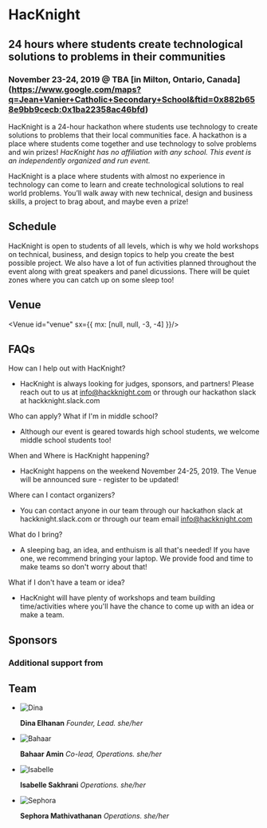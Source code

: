 
<Banner>

# HacKnight

## 24 hours where students create technological solutions to problems in their communities

### November 23-24, 2019 @ TBA [in Milton, Ontario, Canada] (https://www.google.com/maps?q=Jean+Vanier+Catholic+Secondary+School&ftid=0x882b658e9bb9cecb:0x1ba22358ac46bfd)
</Banner>

<Gallery>
<Photo showAlt alt="Students at a Workshop at the Hackathon Hack Penn" src="https://cdn.glitch.com/3d283e0f-19c4-4546-b0b2-223ec3a7dc23%2Fworkshop.jpg?v=1565769230073" />

HacKnight is a 24-hour hackathon where students use technology to create solutions to problems that their local communities face. A hackathon is a place where students come together and use technology to solve problems and win prizes! _*HacKnight has no affiliation with any school. This event is an independently organized and run event.*_

HacKnight is a place where students with almost no experience in technology can come to learn and create technological solutions to real world problems. You’ll walk away with new technical, design and business skills, a project to brag about, and maybe even a prize!
<Photo showAlt alt="Students hacking away at projects at the hackathon Hack Penn" src="https://cdn.glitch.com/3d283e0f-19c4-4546-b0b2-223ec3a7dc23%2Foverview_3.jpg?v=1565769238972" />
</Gallery>
<Container>

## Schedule
HacKnight is open to students of all levels, which is why we hold workshops on technical, business, and design topics to help you create the best possible project. We also have a lot of fun activities planned throughout the event along with great speakers and panel dicussions. There will be quiet zones where you can catch up on some sleep too!
<Schedule id="schedule" showAlt alt="HacKnight Schedule" src="https://cdn.glitch.com/0ac33e0f-67fc-4d7d-bb15-8c3456d17607%2Fschedule.svg?v=1567891146748" />

## Venue
<Venue id="venue" sx={{ mx: [null, null, -3, -4] }}/>

## FAQs
<List id="faq">

How can I help out with HacKnight?
- HacKnight is always looking for judges, sponsors, and partners! Please reach out to us at info@hackknight.com or through our hackathon slack at hackknight.slack.com

Who can apply? What if I'm in middle school?
 - Although our event is geared towards high school students, we welcome middle school students too! 
 
When and Where is HacKnight happening?
- HacKnight happens on the weekend November 24-25, 2019. The Venue will be announced sure - register to be updated!

Where can I contact organizers?
- You can contact anyone in our team through our hackathon slack at hackknight.slack.com or through our team email info@hackknight.com
    
What do I bring?
- A sleeping bag, an idea, and enthuism is all that's needed! If you have one, we recommend bringing your laptop. We provide food and time to make teams so don't worry about that!

What if I don't have a team or idea?
- HacKnight will have plenty of workshops and team building time/activities where you'll have the chance to come up with an idea or make a team.
      
</List>

## Sponsors

<Sponsors />

### Additional support from

<Sponsors section="additionalSupport" />

## Team

<Team>

- ![Dina](https://github.com/dinaelhanan.png)

  **Dina Elhanan** _Founder, Lead. she/her_

- ![Bahaar](https://cdn.glitch.com/0ac33e0f-67fc-4d7d-bb15-8c3456d17607%2Fbahaar.jpg?v=1570570645812)

  **Bahaar Amin** _Co-lead, Operations. she/her_

- ![Isabelle](https://cdn.glitch.com/0ac33e0f-67fc-4d7d-bb15-8c3456d17607%2Favatar.jpg?v=1570570773353)

  **Isabelle Sakhrani** _Operations. she/her_

- ![Sephora](https://cdn.glitch.com/0ac33e0f-67fc-4d7d-bb15-8c3456d17607%2Fsephora.jpg?v=1571086397347)

  **Sephora Mathivathanan** _Operations. she/her_

</Team>

</Container>
